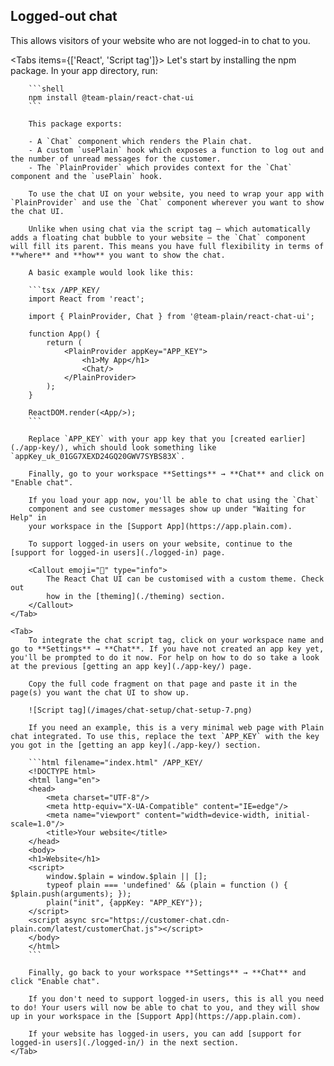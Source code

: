 
## Logged-out chat

This allows visitors of your website who are not logged-in to chat to you.

<Tabs items={['React', 'Script tag']}>
    <Tab>
        Let's start by installing the npm package. In your app directory, run:

        ```shell
        npm install @team-plain/react-chat-ui
        ```

        This package exports:

        - A `Chat` component which renders the Plain chat.
        - A custom `usePlain` hook which exposes a function to log out and the number of unread messages for the customer.
        - The `PlainProvider` which provides context for the `Chat` component and the `usePlain` hook.

        To use the chat UI on your website, you need to wrap your app with `PlainProvider` and use the `Chat` component wherever you want to show the chat UI.

        Unlike when using chat via the script tag — which automatically adds a floating chat bubble to your website — the `Chat` component will fill its parent. This means you have full flexibility in terms of **where** and **how** you want to show the chat.

        A basic example would look like this:

        ```tsx /APP_KEY/
        import React from 'react';

        import { PlainProvider, Chat } from '@team-plain/react-chat-ui';

        function App() {
            return (
                <PlainProvider appKey="APP_KEY">
                    <h1>My App</h1>
                    <Chat/>
                </PlainProvider>
            );
        }

        ReactDOM.render(<App/>);
        ```

        Replace `APP_KEY` with your app key that you [created earlier](./app-key/), which should look something like `appKey_uk_01GG7XEXD24GQ20GWV7SYBS83X`.

        Finally, go to your workspace **Settings** → **Chat** and click on "Enable chat".

        If you load your app now, you'll be able to chat using the `Chat`
        component and see customer messages show up under "Waiting for Help" in
        your workspace in the [Support App](https://app.plain.com).

        To support logged-in users on your website, continue to the [support for logged-in users](./logged-in) page.

        <Callout emoji="🎨" type="info">
            The React Chat UI can be customised with a custom theme. Check out
            how in the [theming](./theming) section.
        </Callout>
    </Tab>

    <Tab>
        To integrate the chat script tag, click on your workspace name and go to **Settings** → **Chat**. If you have not created an app key yet, you'll be prompted to do it now. For help on how to do so take a look at the previous [getting an app key](./app-key/) page.

        Copy the full code fragment on that page and paste it in the page(s) you want the chat UI to show up.

        ![Script tag](/images/chat-setup/chat-setup-7.png)

        If you need an example, this is a very minimal web page with Plain chat integrated. To use this, replace the text `APP_KEY` with the key you got in the [getting an app key](./app-key/) section.

        ```html filename="index.html" /APP_KEY/
        <!DOCTYPE html>
        <html lang="en">
        <head>
            <meta charset="UTF-8"/>
            <meta http-equiv="X-UA-Compatible" content="IE=edge"/>
            <meta name="viewport" content="width=device-width, initial-scale=1.0"/>
            <title>Your website</title>
        </head>
        <body>
        <h1>Website</h1>
        <script>
            window.$plain = window.$plain || [];
            typeof plain === 'undefined' && (plain = function () { $plain.push(arguments); });
            plain("init", {appKey: "APP_KEY"});
        </script>
        <script async src="https://customer-chat.cdn-plain.com/latest/customerChat.js"></script>
        </body>
        </html>
        ```

        Finally, go back to your workspace **Settings** → **Chat** and click "Enable chat".

        If you don't need to support logged-in users, this is all you need to do! Your users will now be able to chat to you, and they will show up in your workspace in the [Support App](https://app.plain.com).

        If your website has logged-in users, you can add [support for logged-in users](./logged-in/) in the next section.
    </Tab>

</Tabs>
